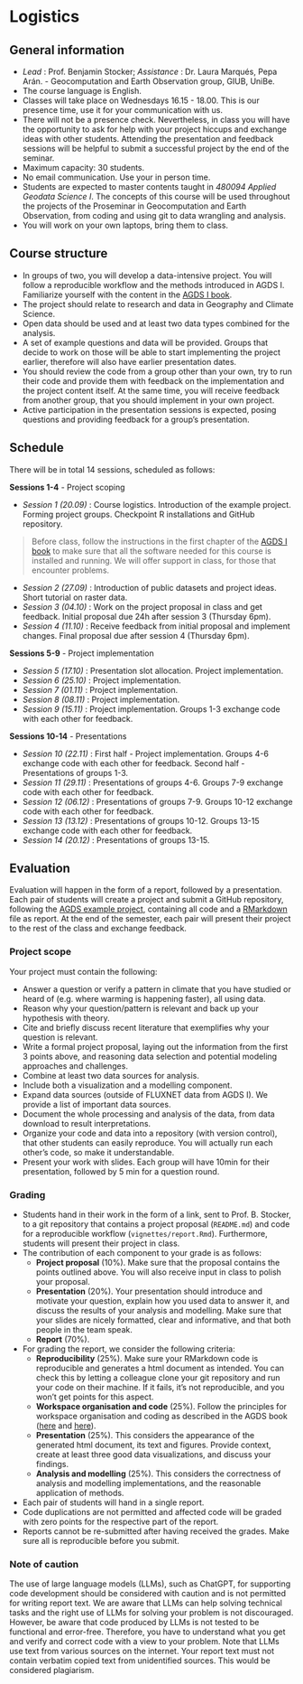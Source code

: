 # Logistics

## General information

- *Lead* : Prof. Benjamin Stocker; *Assistance* : Dr. Laura Marqués, Pepa Arán. - Geocomputation and Earth Observation group, GIUB, UniBe.
- The course language is English.
- Classes will take place on Wednesdays 16.15 - 18.00. This is our presence time, use it for your communication with us. 
- There will not be a presence check. Nevertheless, in class you will have the opportunity to ask for help with your project hiccups and exchange ideas with other students. Attending the presentation and feedback sessions will be helpful to submit a successful project by the end of the seminar.
- Maximum capacity: 30 students.
- No email communication. Use your in person time.
- Students are expected to master contents taught in *480094 Applied Geodata Science I*. The concepts of this course will be used throughout the projects of the Proseminar in Geocomputation and Earth Observation, from coding and using git to data wrangling and analysis.
- You will work on your own laptops, bring them to class.

## Course structure

- In groups of two, you will develop a data-intensive project. You will follow a reproducible workflow and the methods introduced in AGDS I. Familiarize yourself with the content in the [AGDS I book](https://geco-bern.github.io/agds/).
- The project should relate to research and data in Geography and Climate Science.
- Open data should be used and at least two data types combined for the analysis.
- A set of example questions and data will be provided. Groups that decide to work on those will be able to start implementing the project earlier, therefore will also have earlier presentation dates.
- You should review the code from a group other than your own, try to run their code and provide them with feedback on the implementation and the project content itself. At the same time, you will receive feedback from another group, that you should implement in your own project.
- Active participation in the presentation sessions is expected, posing questions and providing feedback for a group's presentation.

## Schedule

There will be in total 14 sessions, scheduled as follows:

**Sessions 1-4** - Project scoping

- *Session 1 (20.09)* : Course logistics. Introduction of the example project. Forming project groups. Checkpoint R installations and GitHub repository.

> Before class, follow the instructions in the first chapter of the [AGDS I book](https://geco-bern.github.io/agds/) to make sure that all the software needed for this course is installed and running. We will offer support in class, for those that encounter problems.

- *Session 2 (27.09)* : Introduction of public datasets and project ideas. Short tutorial on raster data.
- *Session 3 (04.10)* : Work on the project proposal in class and get feedback. Initial proposal due 24h after session 3 (Thursday 6pm).
- *Session 4 (11.10)* : Receive feedback from initial proposal and implement changes. Final proposal due after session 4 (Thursday 6pm).

**Sessions 5-9** - Project implementation

- *Session 5 (17.10)* : Presentation slot allocation. Project implementation. 
- *Session 6 (25.10)* : Project implementation.
- *Session 7 (01.11)* : Project implementation.
- *Session 8 (08.11)* : Project implementation.
- *Session 9 (15.11)* : Project implementation. Groups 1-3 exchange code with each other for feedback.

**Sessions 10-14** - Presentations

- *Session 10 (22.11)* : First half - Project implementation. Groups 4-6 exchange code with each other for feedback. Second half - Presentations of groups 1-3.
- *Session 11 (29.11)* : Presentations of groups 4-6. Groups 7-9 exchange code with each other for feedback.
- S*ession 12 (06.12)* : Presentations of groups 7-9. Groups 10-12 exchange code with each other for feedback.
- *Session 13 (13.12)* : Presentations of groups 10-12. Groups 13-15 exchange code with each other for feedback.
- *Session 14 (20.12)* : Presentations of groups 13-15.



## Evaluation

Evaluation will happen in the form of a report, followed by a presentation. Each pair of students will create a project and submit a GitHub repository, following the [AGDS example project](https://github.com/pepaaran/agds_proseminar_example), containing all code and a [RMarkdown](https://geco-bern.github.io/agds/gettingstarted.html#rmarkdown) file as report. At the end of the semester, each pair will present their project to the rest of the class and exchange feedback. 

### Project scope

Your project must contain the following:

- Answer a question or verify a pattern in climate that you have studied or heard of (e.g. where warming is happening faster), all using data.
- Reason why your question/pattern is relevant and back up your hypothesis with theory.
- Cite and briefly discuss recent literature that exemplifies why your question is relevant.
- Write a formal project proposal, laying out the information from the first 3 points above, and reasoning data selection and potential modeling approaches and challenges.
- Combine at least two data sources for analysis.
- Include both a visualization and a modelling component.
- Expand data sources (outside of FLUXNET data from AGDS I). We provide a list of important data sources.
- Document the whole processing and analysis of the data, from data download to result interpretations. 
- Organize your code and data into a repository (with version control), that other students can easily reproduce. You will actually run each other's code, so make it understandable.
- Present your work with slides. Each group will have 10min for their presentation, followed by 5 min for a question round.

### Grading

- Students hand in their work in the form of a link, sent to Prof. B. Stocker, to a git repository that contains a project proposal (`README.md`) and code for a reproducible workflow (`vignettes/report.Rmd`). Furthermore, students will present their project in class.
- The contribution of each component to your grade is as follows:
  - **Project proposal** (10%). Make sure that the proposal contains the points outlined above. You will also receive input in class to polish your proposal. 
  - **Presentation** (20%). Your presentation should introduce and motivate your question, explain how you used data to answer it, and discuss the results of your analysis and modelling. Make sure that your slides are nicely formatted, clear and informative, and that both people in the team speak.
  - **Report** (70%). 
- For grading the report, we consider the following criteria:
  - **Reproducibility** (25%). Make sure your RMarkdown code is reproducible and generates a html document as intended. You can check this by letting a colleague clone your git repository and run your code on their machine. If it fails, it’s not reproducible, and you won’t get points for this aspect.
  - **Workspace organisation and code** (25%). Follow the principles for workspace organisation and coding as described in the AGDS book ([here](https://geco-bern.github.io/agds/gettingstarted.html#wspmgmt) and [here](https://geco-bern.github.io/agds/programmingprimers.html#programming-basics)).
  - **Presentation** (25%). This considers the appearance of the generated html document, its text and figures. Provide context, create at least three good data visualizations, and discuss your findings.
  - **Analysis and modelling** (25%). This considers the correctness of analysis and modelling implementations, and the reasonable application of methods.
- Each pair of students will hand in a single report. 
- Code duplications are not permitted and affected code will be graded with zero points for the respective part of the report.
- Reports cannot be re-submitted after having received the grades. Make sure all is reproducible before you submit.

### Note of caution

The use of large language models (LLMs), such as ChatGPT, for supporting code development should be considered with caution and is not permitted for writing report text. We are aware that LLMs can help solving technical tasks and the right use of LLMs for solving your problem is not discouraged. However, be aware that code produced by LLMs is not tested to be functional and error-free. Therefore, you have to understand what you get and verify and correct code with a view to your problem. Note that LLMs use text from various sources on the internet. Your report text must not contain verbatim copied text from unidentified sources. This would be considered plagiarism.